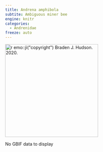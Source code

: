 ```yaml
---
title: Andrena amphibola
subtite: Ambiguous miner bee
engine: knitr
categories:
  - Andrenidae
freeze: auto
---
```

[![`r emo::ji("copyright")` Braden J. Hudson. 2020.](https://inaturalist-open-data.s3.amazonaws.com/photos/157799954/medium.jpg){height=300}](https://inaturalist.ca/observations/50922477)

No GBIF data to display

